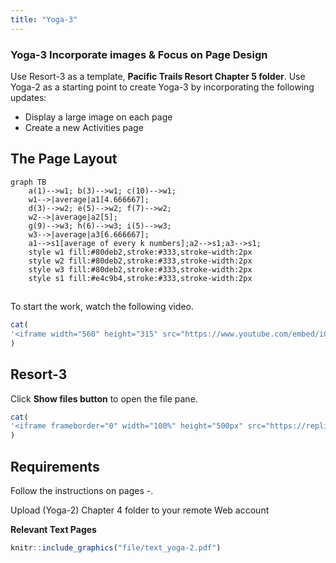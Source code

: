 ```yaml
---
title: "Yoga-3"
---
```



::: {.callout-tip}
### Yoga-3 Incorporate images & Focus on Page Design

Use Resort-3 as a template, **Pacific Trails Resort Chapter 5 folder**. Use Yoga-2 as a starting point to create Yoga-3 by incorporating the following updates: 

- Display a large image on each page
- Create a new Activities page
:::


## The Page Layout 

```mermaid
graph TB
    a(1)-->w1; b(3)-->w1; c(10)-->w1;
    w1-->|average|a1[4.666667];
    d(3)-->w2; e(5)-->w2; f(7)-->w2;
    w2-->|average|a2[5];
    g(9)-->w3; h(6)-->w3; i(5)-->w3;
    w3-->|average|a3[6.666667];
    a1-->s1[average of every k numbers];a2-->s1;a3-->s1;
    style w1 fill:#80deb2,stroke:#333,stroke-width:2px
    style w2 fill:#80deb2,stroke:#333,stroke-width:2px
    style w3 fill:#80deb2,stroke:#333,stroke-width:2px
    style s1 fill:#e4c9b4,stroke:#333,stroke-width:2px  

```

##

To start the work, watch the following video.

```r
cat(
'<iframe width="560" height="315" src="https://www.youtube.com/embed/iCjabFr3GR4" title="YouTube video player" frameborder="0" allow="accelerometer; autoplay; clipboard-write; encrypted-media; gyroscope; picture-in-picture" allowfullscreen></iframe>'
)
```





## Resort-3

Click **Show files button** to open the file pane.

```r
cat(
'<iframe frameborder="0" width="100%" height="500px" src="https://replit.com/@Jager2021/resort-2?embed=true"></iframe>'
)
```


## Requirements 

Follow the instructions on pages -.


  Upload (Yoga-2) Chapter 4 folder to your remote Web account


**Relevant Text Pages**

```r
knitr::include_graphics("file/text_yoga-2.pdf")
```



